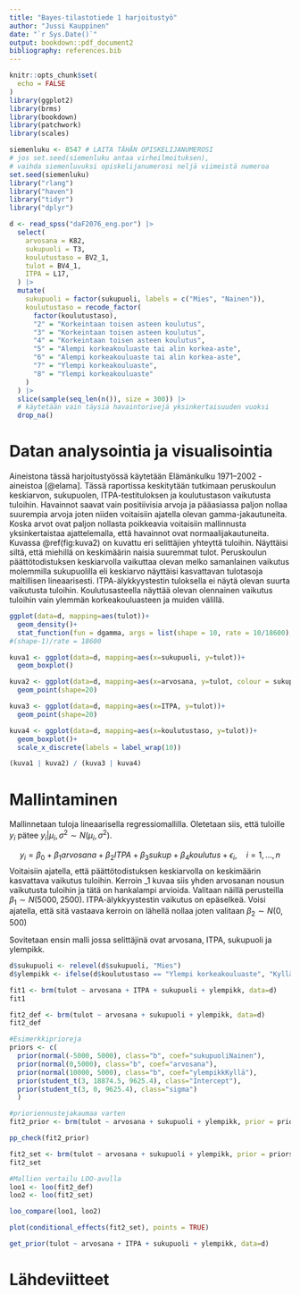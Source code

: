 ```yaml
---
title: "Bayes-tilastotiede 1 harjoitustyö"
author: "Jussi Kauppinen"
date: "`r Sys.Date()`"
output: bookdown::pdf_document2
bibliography: references.bib
---
```


```r
knitr::opts_chunk$set(
  echo = FALSE
)
library(ggplot2)
library(brms)
library(bookdown)
library(patchwork)
library(scales)
```

```r
siemenluku <- 8547 # LAITA TÄHÄN OPISKELIJANUMEROSI
# jos set.seed(siemenluku antaa virheilmoituksen), 
# vaihda siemenluvuksi opiskelijanumerosi neljä viimeistä numeroa
set.seed(siemenluku)
library("rlang")
library("haven")
library("tidyr")
library("dplyr")

d <- read_spss("daF2076_eng.por") |> 
  select(
    arvosana = K82,
    sukupuoli = T3,
    koulutustaso = BV2_1,
    tulot = BV4_1,
    ITPA = L17,
  ) |> 
  mutate(
    sukupuoli = factor(sukupuoli, labels = c("Mies", "Nainen")),
    koulutustaso = recode_factor(
      factor(koulutustaso),
      "2" = "Korkeintaan toisen asteen koulutus",
      "3" = "Korkeintaan toisen asteen koulutus",
      "4" = "Korkeintaan toisen asteen koulutus",
      "5" = "Alempi korkeakouluaste tai alin korkea-aste",
      "6" = "Alempi korkeakouluaste tai alin korkea-aste",
      "7" = "Ylempi korkeakouluaste",
      "8" = "Ylempi korkeakouluaste"
    )
  ) |> 
  slice(sample(seq_len(n()), size = 300)) |> 
  # käytetään vain täysiä havaintorivejä yksinkertaisuuden vuoksi
  drop_na()
```

# Datan analysointia ja visualisointia

Aineistona tässä harjoitustyössä käytetään Elämänkulku 1971–2002 -aineistoa [@elama]. Tässä raportissa keskitytään tutkimaan peruskoulun keskiarvon, sukupuolen, ITPA-testituloksen ja koulutustason vaikutusta tuloihin. Havainnot saavat vain positiivisia arvoja ja pääasiassa paljon nollaa suurempia arvoja joten niiden voitaisiin ajatella olevan gamma-jakautuneita. Koska arvot ovat paljon nollasta poikkeavia voitaisiin mallinnusta yksinkertaistaa ajattelemalla, että havainnot ovat normaalijakautuneita. Kuvassa \@ref(fig:kuva2) on kuvattu eri selittäjien yhteyttä tuloihin. Näyttäisi siltä, että miehillä on keskimäärin naisia suuremmat tulot. Peruskoulun päättötodistuksen keskiarvolla vaikuttaa olevan melko samanlainen vaikutus molemmilla sukupuolilla eli keskiarvo näyttäisi kasvattavan tulotasoja maltillisen lineaarisesti. ITPA-älykkyystestin tuloksella ei näytä olevan suurta vaikutusta tuloihin. Koulutusasteella näyttää olevan olennainen vaikutus tuloihin vain ylemmän korkeakouluasteen ja muiden välillä.

```r
ggplot(data=d, mapping=aes(tulot))+
  geom_density()+
  stat_function(fun = dgamma, args = list(shape = 10, rate = 10/18600), color = "blue", linewidth = 0.5)
#(shape-1)/rate = 18600
```

```r
kuva1 <- ggplot(data=d, mapping=aes(x=sukupuoli, y=tulot))+
  geom_boxplot()

kuva2 <- ggplot(data=d, mapping=aes(x=arvosana, y=tulot, colour = sukupuoli))+
  geom_point(shape=20)

kuva3 <- ggplot(data=d, mapping=aes(x=ITPA, y=tulot))+
  geom_point(shape=20)

kuva4 <- ggplot(data=d, mapping=aes(x=koulutustaso, y=tulot))+
  geom_boxplot()+
  scale_x_discrete(labels = label_wrap(10))

(kuva1 | kuva2) / (kuva3 | kuva4)
```

# Mallintaminen

Mallinnetaan tuloja lineaarisella regressiomallilla. Oletetaan siis, että tuloille $y_i$ pätee $y_i|\mu_i,\sigma^2 \sim N(\mu_i, \sigma^2)$.

$$y_i = \beta_0 + \beta_1 arvosana + \beta_2 ITPA + \beta_3 sukup + \beta_4koulutus + \epsilon_i, \quad i=1,...,n$$
Voitaisiin ajatella, että päättötodistuksen keskiarvolla on keskimäärin kasvattava vaikutus tuloihin. Kerroin \beta_1 kuvaa siis yhden arvosanan nousun vaikutusta tuloihin ja tätä on hankalampi arvioida. Valitaan näillä perusteilla $\beta_1 \sim N(5000, 2500)$. ITPA-älykkyystestin vaikutus on epäselkeä. Voisi ajatella, että sitä vastaava kerroin on lähellä nollaa joten valitaan $\beta_2 \sim N(0, 500)$

Sovitetaan ensin malli jossa selittäjinä ovat arvosana, ITPA, sukupuoli ja ylempikk.

```r
d$sukupuoli <- relevel(d$sukupuoli, "Mies")
d$ylempikk <- ifelse(d$koulutustaso == "Ylempi korkeakouluaste", "Kyllä", "Ei")

fit1 <- brm(tulot ~ arvosana + ITPA + sukupuoli + ylempikk, data=d)
fit1

fit2_def <- brm(tulot ~ arvosana + sukupuoli + ylempikk, data=d)
fit2_def

#Esimerkkiprioreja
priors <- c(
  prior(normal(-5000, 5000), class="b", coef="sukupuoliNainen"),
  prior(normal(0,5000), class="b", coef="arvosana"),
  prior(normal(10000, 5000), class="b", coef="ylempikkKyllä"),
  prior(student_t(3, 18874.5, 9625.4), class="Intercept"),
  prior(student_t(3, 0, 9625.4), class="sigma")
  )

#prioriennustejakaumaa varten
fit2_prior <- brm(tulot ~ arvosana + sukupuoli + ylempikk, prior = priors, sample_prior = "only", data=d)

pp_check(fit2_prior)

fit2_set <- brm(tulot ~ arvosana + sukupuoli + ylempikk, prior = priors, data=d)
fit2_set

#Mallien vertailu LOO-avulla
loo1 <- loo(fit2_def)
loo2 <- loo(fit2_set)

loo_compare(loo1, loo2)

plot(conditional_effects(fit2_set), points = TRUE)

get_prior(tulot ~ arvosana + ITPA + sukupuoli + ylempikk, data=d)

```

# Lähdeviitteet
